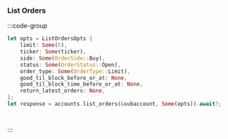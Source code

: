 ### List Orders

:::code-group

```rust [Rust]
let opts = ListOrdersOpts {
    limit: Some(5),
    ticker: Some(ticker),
    side: Some(OrderSide::Buy),
    status: Some(OrderStatus::Open),
    order_type: Some(OrderType::Limit),
    good_til_block_before_or_at: None,
    good_til_block_time_before_or_at: None,
    return_latest_orders: None,
};
let response = accounts.list_orders(&subaccount, Some(opts)).await?;
```

```python [Python]

```

```typescript [TypeScript]

```

:::



